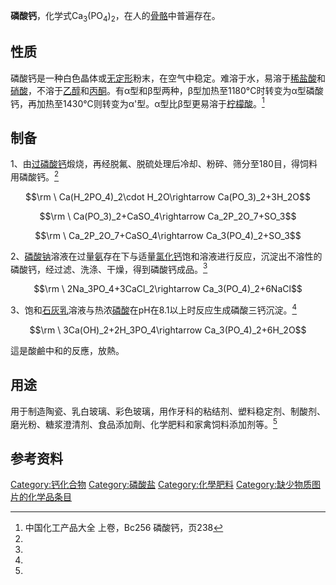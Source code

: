 {{chembox
| Reference = <ref name="Merck">[http://chemdat.merck.de/documents/sds/emd/deu/de/1021/102143.pdf Sicherheitsdatenblatt (Merck)]</ref>
| Name = 磷酸钙
| NameEn = Tricalcium phosphate
| ImageFile = Tricalcium phosphate.png
| ImageSize = 200px
| IUPACName = Tricalcium diphosphate
| OtherNames = 正磷酸钙<br />磷酸三钙<br />白磷钙矿<br />E 341
| Section1 = {{Chembox Identifiers
| CASNo = 7758-87-4
| CASNo_Ref = {{cascite|correct|CAS}}
|  EINECS  =  
|  PubChem  =  24456
|  InChI  =  
|  RTECS  = 
|  ChemSpiderID_Ref  = {{chemspidercite|correct|chemspider}}|  ChemSpiderID  =  22864
|  UNII_Ref  = {{fdacite|correct|FDA}}|  UNII  =  K4C08XP666
|  InChIKey  =  QORWJWZARLRLPR-CYFPFDDLAC
|  ChEBI_Ref  = {{ebicite|correct|EBI}}|  ChEBI  =  9679
|  SMILES  =  [O-]P(=O)([O-])[O-].[O-]P(=O)([O-])[O-].[Ca+2].[Ca+2].[Ca+2]
|  StdInChI_Ref  = {{stdinchicite|correct|chemspider}}|  StdInChI  =  1S/3Ca.2H3O4P/c;;;2*1-5(2,3)4/h;;;2*(H3,1,2,3,4)/q3*+2;;/p-6
|  StdInChIKey_Ref  = {{stdinchicite|correct|chemspider}}|  StdInChIKey  =  QORWJWZARLRLPR-UHFFFAOYSA-H
|  InChIKey1  =  QORWJWZARLRLPR-UHFFFAOYSA-H
}}
| Section2 = {{Chembox Properties
| Formula = Ca<sub>3</sub>O<sub>8</sub>P<sub>2</sub>
| MolarMass = 310.18
| Appearance = 白色无定性固体
| Density = 3.14 g/cm<sup>3</sup>
| MeltingPt = 1670 K (1391 °C)
| Melting_notes = 高压液化
| BoilingPt = 
| Boiling_notes = 
| SolubleWater = 0.002 g/100 g
| SolubleOther = 
| Solvent = 
| pKa = 
| pKb = 
  }}
| Section6 = {{Chembox Thermochemistry
| DeltaHf = −982.3 kJ/mol (α-型)<br/>−984.9 kJ/mol (β-型)
| Entropy = 
| HeatCapacity = 
  }}
| Section7 = {{Chembox Hazards
| EUClass = 
| EUIndex =
| MainHazards = 
| NFPA-H = 1
| NFPA-F = 0
| NFPA-R = 0
| NFPA-O =
| RPhrases = 
| SPhrases = 
| FlashPt = 不可燃
| PEL = 
| LD50 = >5000 mg/kg
  }}
| Section8 = {{Chembox Related
|   OtherAnions = [[焦磷酸钙|焦磷酸钙]]
|   OtherCations = [[磷酸镁|磷酸镁]]<br/>[[磷酸氢钙|磷酸氢钙]]<br/>[[磷酸二氢钙|磷酸二氢钙]]<br/>[[磷酸锶|磷酸锶]]
  }}
}}

'''磷酸钙'''，化学式Ca<sub>3</sub>(PO<sub>4</sub>)<sub>2</sub>，在人的[[骨骼|骨骼]]中普遍存在。

==性质==
磷酸钙是一种白色晶体或[[无定形|无定形]]粉末，在空气中稳定。难溶于水，易溶于[[稀盐酸|稀盐酸]]和[[硝酸|硝酸]]，不溶于[[乙醇|乙醇]]和[[丙酮|丙酮]]。有α型和β型两种，β型加热至1180°C时转变为α型磷酸钙，再加热至1430°C则转变为α'型。α型比β型更易溶于[[柠檬酸|柠檬酸]]。<ref name="zghg">中国化工产品大全 上卷，Bc256 磷酸钙，页238</ref>

==制备==
1、由[[过磷酸钙|过磷酸钙]]煅烧，再经脱氟、脱硫处理后冷却、粉碎、筛分至180目，得饲料用磷酸钙。<ref name="zghg" />
:<math>\rm \ Ca(H_2PO_4)_2\cdot H_2O\rightarrow Ca(PO_3)_2+3H_2O</math>
:<math>\rm \ Ca(PO_3)_2+CaSO_4\rightarrow Ca_2P_2O_7+SO_3</math>
:<math>\rm \ Ca_2P_2O_7+CaSO_4\rightarrow Ca_3(PO_4)_2+SO_3</math>

2、[[磷酸钠|磷酸钠]]溶液在过量[[氨|氨]]存在下与适量[[氯化钙|氯化钙]]饱和溶液进行反应，沉淀出不溶性的磷酸钙，经过滤、洗涤、干燥，得到磷酸钙成品。<ref name="zghg" />
:<math>\rm \ 2Na_3PO_4+3CaCl_2\rightarrow Ca_3(PO_4)_2+6NaCl</math>

3、饱和[[石灰乳|石灰乳]]溶液与热浓[[磷酸|磷酸]]在pH在8.1以上时反应生成磷酸三钙沉淀。<ref name="zghg" />
:<math>\rm \ 3Ca(OH)_2+2H_3PO_4\rightarrow Ca_3(PO_4)_2+6H_2O</math>

這是酸鹼中和的反應，放熱。

==用途==
用于制造陶瓷、乳白玻璃、彩色玻璃，用作牙科的粘结剂、塑料稳定剂、制酸剂、磨光粉、糖浆澄清剂、食品添加劑、化学肥料和家禽饲料添加剂等。<ref name="zghg" />

==参考资料==
{{reflist}}

{{鈣化合物}}
{{磷酸盐}}
{{矿物补充剂}}

[[Category:钙化合物|Category:钙化合物]]
[[Category:磷酸盐|Category:磷酸盐]]
[[Category:化學肥料|Category:化學肥料]]
[[Category:缺少物质图片的化学品条目|Category:缺少物质图片的化学品条目]]